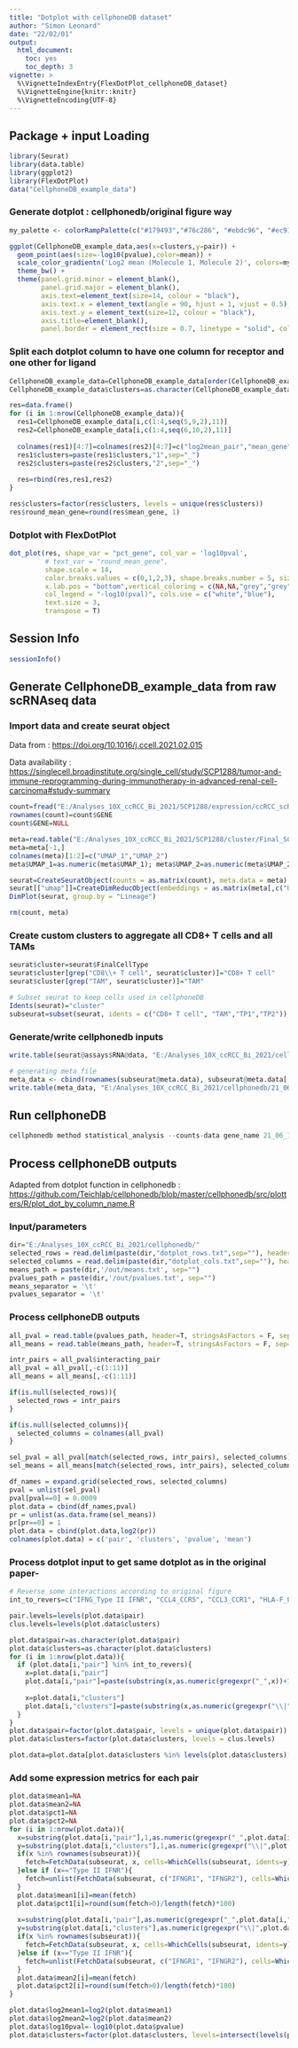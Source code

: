 ```yaml
---
title: "Dotplot with cellphoneDB dataset"
author: "Simon Leonard"
date: "22/02/01"
output:
  html_document:
    toc: yes
    toc_depth: 3
vignette: >
  %\VignetteIndexEntry{FlexDotPlot_cellphoneDB_dataset}
  %\VignetteEngine{knitr::knitr}
  %\VignetteEncoding{UTF-8}
---
```


## Package + input Loading

```r
library(Seurat)
library(data.table)
library(ggplot2)
library(FlexDotPlot)
data("CellphoneDB_example_data")
```


### Generate dotplot : cellphonedb/original figure way

```r
my_palette <- colorRampPalette(c("#179493","#76c286", "#ebdc96", "#ec9173","#d0587e"), alpha=TRUE)(n=399)

ggplot(CellphoneDB_example_data,aes(x=clusters,y=pair)) +
  geom_point(aes(size=-log10(pvalue),color=mean)) +
  scale_color_gradientn('Log2 mean (Molecule 1, Molecule 2)', colors=my_palette) +
  theme_bw() +
  theme(panel.grid.minor = element_blank(),
        panel.grid.major = element_blank(),
        axis.text=element_text(size=14, colour = "black"),
        axis.text.x = element_text(angle = 90, hjust = 1, vjust = 0.5),
        axis.text.y = element_text(size=12, colour = "black"),
        axis.title=element_blank(),
        panel.border = element_rect(size = 0.7, linetype = "solid", colour = "black"))

```


### Split each dotplot column to have one column for receptor and one other for ligand

```r
CellphoneDB_example_data=CellphoneDB_example_data[order(CellphoneDB_example_data$clusters, decreasing = F),]
CellphoneDB_example_data$clusters=as.character(CellphoneDB_example_data$clusters)

res=data.frame()
for (i in 1:nrow(CellphoneDB_example_data)){
  res1=CellphoneDB_example_data[i,c(1:4,seq(5,9,2),11)]
  res2=CellphoneDB_example_data[i,c(1:4,seq(6,10,2),11)]
  
  colnames(res1)[4:7]=colnames(res2)[4:7]=c("log2mean_pair","mean_gene","pct_gene","log2mean_gene")
  res1$clusters=paste(res1$clusters,"1",sep="_")
  res2$clusters=paste(res2$clusters,"2",sep="_")
  
  res=rbind(res,res1,res2)
}

res$clusters=factor(res$clusters, levels = unique(res$clusters))
res$round_mean_gene=round(res$mean_gene, 1)

```

### Dotplot with FlexDotPlot

```r
dot_plot(res, shape_var = "pct_gene", col_var = 'log10pval', 
         # text_var = "round_mean_gene",
         shape.scale = 14,
         color.breaks.values = c(0,1,2,3), shape.breaks.number = 5, size.breaks.number = 5,
         x.lab.pos = "bottom",vertical_coloring = c(NA,NA,"grey","grey"),
         col_legend = "-log10(pval)", cols.use = c("white","blue"),
         text.size = 3,
         transpose = T)
```


## Session Info
```r
sessionInfo()
```



## Generate  CellphoneDB_example_data from raw scRNAseq data

### Import data and create seurat object

Data from : <https://doi.org/10.1016/j.ccell.2021.02.015>

Data availability : <https://singlecell.broadinstitute.org/single_cell/study/SCP1288/tumor-and-immune-reprogramming-during-immunotherapy-in-advanced-renal-cell-carcinoma#study-summary>

```r

count=fread("E:/Analyses_10X_ccRCC_Bi_2021/SCP1288/expression/ccRCC_scRNASeq_NormalizedCounts.txt", sep="\t", header=T, data.table = F)
rownames(count)=count$GENE
count$GENE=NULL

meta=read.table("E:/Analyses_10X_ccRCC_Bi_2021/SCP1288/cluster/Final_SCP_ClusterFile.txt", header=T, sep="\t", row.names = 1)
meta=meta[-1,]
colnames(meta)[1:2]=c("UMAP_1","UMAP_2")
meta$UMAP_1=as.numeric(meta$UMAP_1); meta$UMAP_2=as.numeric(meta$UMAP_2)

seurat=CreateSeuratObject(counts = as.matrix(count), meta.data = meta)
seurat[["umap"]]=CreateDimReducObject(embeddings = as.matrix(meta[,c("UMAP_1","UMAP_2")]), key="umap_")
DimPlot(seurat, group.by = "Lineage")

rm(count, meta)

```

### Create custom clusters to aggregate all CD8+ T cells and all TAMs

```r
seurat$cluster=seurat$FinalCellType
seurat$cluster[grep("CD8\\+ T cell", seurat$cluster)]="CD8+ T cell"
seurat$cluster[grep("TAM", seurat$cluster)]="TAM"

# Subset seurat to keep cells used in cellphoneDB
Idents(seurat)="cluster"
subseurat=subset(seurat, idents = c("CD8+ T cell", "TAM","TP1","TP2"))
```

### Generate/write cellphonedb inputs

```r

write.table(seurat@assays$RNA@data, "E:/Analyses_10X_ccRCC_Bi_2021/cellphonedb/21_06_10_cellphonedb_count_CD8_TAM_Tum.txt", sep="\t", quote=F)

# generating meta file
meta_data <- cbind(rownames(subseurat@meta.data), subseurat@meta.data[,"cluster", drop=F])   #####  cluster is the user's specific cluster column
write.table(meta_data, "E:/Analyses_10X_ccRCC_Bi_2021/cellphonedb/21_06_10_cellphonedb_meta_CD8_TAM_Tum.txt", sep="\t", quote=F, row.names=F)

```

## Run cellphoneDB

```python
cellphonedb method statistical_analysis --counts-data gene_name 21_06_10_cellphonedb_meta_CD8_TAM_Tum.txt 21_06_10_cellphonedb_count_CD8_TAM_Tum.txt
```

## Process cellphoneDB outputs

Adapted from dotplot function in cellphonedb : <https://github.com/Teichlab/cellphonedb/blob/master/cellphonedb/src/plotters/R/plot_dot_by_column_name.R>

### Input/parameters

```r
dir="E:/Analyses_10X_ccRCC_Bi_2021/cellphonedb/"
selected_rows = read.delim(paste(dir,"dotplot_rows.txt",sep=""), header=F)[,1]
selected_columns = read.delim(paste(dir,"dotplot_cols.txt",sep=""), header=F)[,1]
means_path = paste(dir,'/out/means.txt', sep="")
pvalues_path = paste(dir,'/out/pvalues.txt', sep="")
means_separator = '\t'
pvalues_separator = '\t'
```

### Process cellphoneDB outputs

```r
all_pval = read.table(pvalues_path, header=T, stringsAsFactors = F, sep=means_separator, comment.char = '', check.names=F)
all_means = read.table(means_path, header=T, stringsAsFactors = F, sep=pvalues_separator, comment.char = '', check.names=F)

intr_pairs = all_pval$interacting_pair
all_pval = all_pval[,-c(1:11)]
all_means = all_means[,-c(1:11)]

if(is.null(selected_rows)){
  selected_rows = intr_pairs
}

if(is.null(selected_columns)){
  selected_columns = colnames(all_pval)
}

sel_pval = all_pval[match(selected_rows, intr_pairs), selected_columns]
sel_means = all_means[match(selected_rows, intr_pairs), selected_columns]

df_names = expand.grid(selected_rows, selected_columns)
pval = unlist(sel_pval)
pval[pval==0] = 0.0009
plot.data = cbind(df_names,pval)
pr = unlist(as.data.frame(sel_means))
pr[pr==0] = 1
plot.data = cbind(plot.data,log2(pr))
colnames(plot.data) = c('pair', 'clusters', 'pvalue', 'mean')
```

### Process dotplot input to get same dotplot as in the original paper-

```r
# Reverse some interactions according to original figure
int_to_revers=c("IFNG_Type II IFNR", "CCL4_CCR5", "CCL3_CCR1", "HLA-F_LILRB1", "TIGIT_NECTIN2", "PDCD1_PDCD1LG2")

pair.levels=levels(plot.data$pair)
clus.levels=levels(plot.data$clusters)

plot.data$pair=as.character(plot.data$pair)
plot.data$clusters=as.character(plot.data$clusters)
for (i in 1:nrow(plot.data)){
  if (plot.data[i,"pair"] %in% int_to_revers){
    x=plot.data[i,"pair"]
    plot.data[i,"pair"]=paste(substring(x,as.numeric(gregexpr("_",x))+1),substring(x,1,as.numeric(gregexpr("_",x))-1), sep="_")
    
    x=plot.data[i,"clusters"]
    plot.data[i,"clusters"]=paste(substring(x,as.numeric(gregexpr("\\|",x))+1),substring(x,1,as.numeric(gregexpr("\\|",x))-1), sep="|")
  }
}
plot.data$pair=factor(plot.data$pair, levels = unique(plot.data$pair))
plot.data$clusters=factor(plot.data$clusters, levels = clus.levels)

plot.data=plot.data[plot.data$clusters %in% levels(plot.data$clusters)[1:5],]

```

### Add some expression metrics for each pair

```r
plot.data$mean1=NA
plot.data$mean2=NA
plot.data$pct1=NA
plot.data$pct2=NA
for (i in 1:nrow(plot.data)){
  x=substring(plot.data[i,"pair"],1,as.numeric(gregexpr("_",plot.data[i,"pair"]))-1)
  y=substring(plot.data[i,"clusters"],1,as.numeric(gregexpr("\\|",plot.data[i,"clusters"]))-1)
  if(x %in% rownames(subseurat)){
    fetch=FetchData(subseurat, x, cells=WhichCells(subseurat, idents=y))[,1]
  }else if (x=="Type II IFNR"){
    fetch=unlist(FetchData(subseurat, c("IFNGR1", "IFNGR2"), cells=WhichCells(subseurat, idents=y)))
  }
  plot.data$mean1[i]=mean(fetch)
  plot.data$pct1[i]=round(sum(fetch>0)/length(fetch)*100)
  
  x=substring(plot.data[i,"pair"],as.numeric(gregexpr("_",plot.data[i,"pair"]))+1)
  y=substring(plot.data[i,"clusters"],as.numeric(gregexpr("\\|",plot.data[i,"clusters"]))+1)
  if(x %in% rownames(subseurat)){
    fetch=FetchData(subseurat, x, cells=WhichCells(subseurat, idents=y))[,1]
  }else if (x=="Type II IFNR"){
    fetch=unlist(FetchData(subseurat, c("IFNGR1", "IFNGR2"), cells=WhichCells(subseurat, idents=y)))
  }
  plot.data$mean2[i]=mean(fetch)
  plot.data$pct2[i]=round(sum(fetch>0)/length(fetch)*100)
}

plot.data$log2mean1=log2(plot.data$mean1)
plot.data$log2mean2=log2(plot.data$mean2)
plot.data$log10pval=-log10(plot.data$pvalue)
plot.data$clusters=factor(plot.data$clusters, levels=intersect(levels(plot.data$clusters), plot.data$clusters))

```
